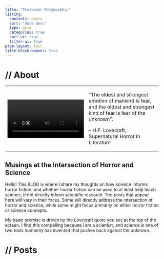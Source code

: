 ```yaml
---
title: "Professor Polymorphic"
listing:
  contents: posts
  sort: "date desc"
  type: grid
  categories: true
  sort-ui: true
  filter-ui: true
page-layout: full
title-block-banner: true
---
```


# **// About**

+-------------------------------------------------+------------------------------------------------------------------------------------------------------------------------------------------+
| <video controls autoplay loop width = "250">    | "The oldest and strongest emotion of mankind is [fear]{.red}, and the oldest and strongest kind of fear is fear of the [unknown]{.red}". |
|                                                 |                                                                                                                                          |
| <source src="DemonBarrie.mp4" type="video/mp4"> | -- H.P. Lovecraft, Supernatural Horror in Literature                                                                                     |
|                                                 |                                                                                                                                          |
| </video>                                        |                                                                                                                                          |
+-------------------------------------------------+------------------------------------------------------------------------------------------------------------------------------------------+


## Musings at the Intersection of Horror and Science

Hello! This BLOG is where I share my thoughts on how science informs horror fiction, and whether horror fiction can be used to at least help teach science, if not directly inform scientific research. The posts that appear here will vary in their focus. Some will directly address the intersection of horror and science, while some might focus primarily on either horror fiction or science concepts.

My basic premise is driven by the Lovecraft quote you see at the top of the screen. I find this compelling because I am a scientist, and science is one of two tools humanity has invented that pushes back against the unknown.

# **// Posts**
